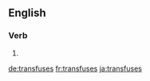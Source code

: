 ==English==

===Verb===
{{head|en}}

# {{en-third-person singular of|transfuse}}

[[de:transfuses]]
[[fr:transfuses]]
[[ja:transfuses]]
